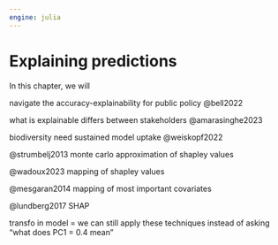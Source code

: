 ```yaml
---
engine: julia
---
```


# Explaining predictions {#sec-explanations}

In this chapter, we will

navigate the accuracy-explainability for public policy @bell2022

what is explainable differs between stakeholders @amarasinghe2023

biodiversity need sustained model uptake @weiskopf2022

@strumbelj2013 monte carlo approximation of shapley values

@wadoux2023 mapping of shapley values

@mesgaran2014 mapping of most important covariates

@lundberg2017 SHAP

transfo in model = we can still apply these techniques instead of asking "what does PC1 = 0.4 mean"